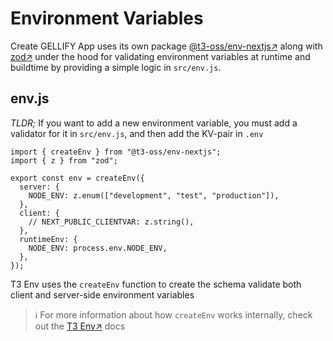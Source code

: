 # Environment Variables

Create GELLIFY App uses its own package [@t3-oss/env-nextjs↗](https://env.t3.gg/) along with [zod↗](https://zod.dev/) under the hood for validating environment variables at runtime and buildtime by providing a simple logic in `src/env.js`.

## env.js

_TLDR;_ If you want to add a new environment variable, you must add a validator for it in `src/env.js`, and then add the KV-pair in `.env`

```tsx
import { createEnv } from "@t3-oss/env-nextjs";
import { z } from "zod";

export const env = createEnv({
  server: {
    NODE_ENV: z.enum(["development", "test", "production"]),
  },
  client: {
    // NEXT_PUBLIC_CLIENTVAR: z.string(),
  },
  runtimeEnv: {
    NODE_ENV: process.env.NODE_ENV,
  },
});
```

T3 Env uses the `createEnv` function to create the schema validate both client and server-side environment variables

> ℹ️ For more information about how `createEnv` works internally, check out the [T3 Env↗](https://env.t3.gg/docs/introduction) docs
